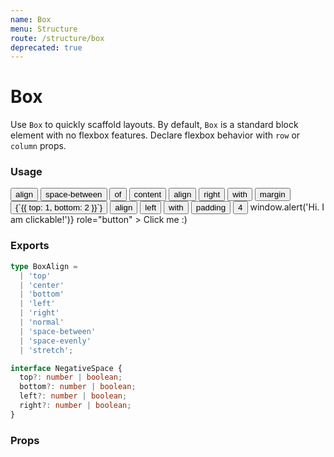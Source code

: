 ```yaml
---
name: Box
menu: Structure
route: /structure/box
deprecated: true
---
```



# Box

Use `Box` to quickly scaffold layouts. By default, `Box` is a standard block element with no flexbox features. Declare flexbox behavior with `row` or `column` props.

### Usage

<Playground>
  <Box padding>
    <Box align="stretch" column>
      <Box
        row
        align="space-between"
        margin={{ bottom: 2 }}
        background="orange-100"
      >
        <Button>align</Button>
        <Button variant="secondary">space-between</Button>
        <Button variant="gray">of</Button>
        <Button variant="error">content</Button>
      </Box>
      <Box
        row
        align="right"
        valign="bottom"
        margin={{ top: 1, bottom: 2 }}
        background="red-100"
      >
        <Button>align</Button>
        <Button variant="secondary">right</Button>
        <Button variant="secondary">with</Button>
        <Button variant="gray">margin</Button>
        <Button variant="error">{`{{ top: 1, bottom: 2 }}`}</Button>
      </Box>
      <Box row align="left" valign="top" padding={4} background="purple-100">
        <Button>align</Button>
        <Button variant="secondary">left</Button>
        <Button variant="secondary">with</Button>
        <Button variant="gray">padding</Button>
        <Button variant="error">4</Button>
      </Box>
      <Box
        background="green-100"
        margin={4}
        padding={4}
        textAlign="center"
        onClick={() => window.alert('Hi. I am clickable!')}
        role="button"
      >
        Click me :)
      </Box>
    </Box>
  </Box>
</Playground>

### Exports

```ts
type BoxAlign =
  | 'top'
  | 'center'
  | 'bottom'
  | 'left'
  | 'right'
  | 'normal'
  | 'space-between'
  | 'space-evenly'
  | 'stretch';

interface NegativeSpace {
  top?: number | boolean;
  bottom?: number | boolean;
  left?: number | boolean;
  right?: number | boolean;
}
```

### Props

<Props of={Box} />
